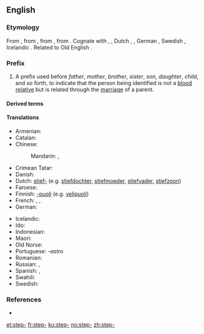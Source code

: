 ==English==

===Etymology===
From {{etyl|enm|en}} {{term|step-|lang=enm}}, from {{etyl|ang|en}} {{term|stēop-||deprived of a relative, step-|pos=prefix|lang=ang}}, from {{etyl|gem-pro|en}} {{m|gem-pro|*steupa-||orphaned, step-}}, from {{etyl|ine-pro|en}} {{m|ine-pro|*(s)teup-||to push, strike}}. Cognate with {{etyl|sco|-}} {{term|step-||step-|lang=sco}}, {{etyl|fy|-}} {{term|stiep-||step-|lang=fy}}, Dutch {{term|stief-||step-|lang=nl}}, {{etyl|nds|-}} {{term|steef-||step-|lang=nds}}, German {{term|stief-||step-|lang=nl}}, Swedish {{term|styv-||step-|lang=sv}}, Icelandic {{term|stjúp-||step-|lang=is}}. Related to Old English {{m|ang|stīepan||to deprive, bereave}}.

===Prefix===
{{en-prefix}}

# A prefix used before ''father'', ''mother'', ''brother'', ''sister'', ''son'', ''daughter'', ''child'', and so forth, to indicate that the person being identified is not a [[blood relative]] but is related through the [[marriage]] of a parent.

====Derived terms====
{{prefixsee|en}}

====Translations====
{{trans-top|A prefix used to indicate that the person being identified is not a blood relative}}
* Armenian: {{t|hy|խորթ}}
* Catalan: {{t|ca|-astre|m}}
* Chinese:
*: Mandarin: {{t+|cmn|后|sc=Hani}}, {{t+|cmn|表|sc=Hani}}
* Crimean Tatar: {{t|crh|ögey}}
* Danish: {{t|da|sted-}}
* Dutch: [[stief-]] (e.g. [[stiefdochter]], [[stiefmoeder]], [[stiefvader]], [[stiefzoon]])
* Faroese: {{t|fo|stjúk-}}
* Finnish: [[-puoli]] (e.g. [[velipuoli]])
* French: {{t+|fr|beau-}}, {{t|fr|bel-}}, {{t+|fr|belle-}}
* German: {{t+|de|stief-}}
{{trans-mid}}
* Icelandic: {{t|is|stjúp-}}
* Ido: {{t|io|stif-}}
* Indonesian: {{t+|id|tiri}}
* Maori: {{t|mi|whakaangi}}
* Old Norse: {{t|non|stjúp-}}
* Portuguese: ''-astro''
* Romanian: {{t+|ro|vitreg}}
* Russian: {{qualifier|no prefix exists, there are special words}}, {{t+|ru|сво́дный}} {{qualifier|for siblings}}
* Spanish: {{t|es|-astro|m}}, {{t|es|-astra|f}}
* Swahili: {{t|sw|kambo}}
* Swedish: {{t|sv|styv-}}
{{trans-bottom}}

===References===
* {{R:Webster 1913}}

[[et:step-]]
[[fr:step-]]
[[ku:step-]]
[[no:step-]]
[[zh:step-]]